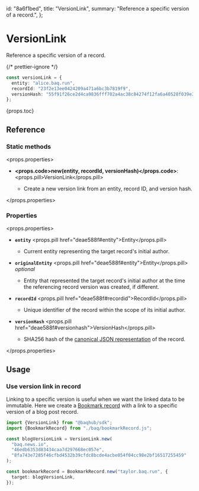   id: "8a6f1bed",
  title: "VersionLink",
  summary: "Reference a specific version of a record.",
};

# VersionLink

Reference a specific version of a record.

{/* prettier-ignore */}
```ts
const versionLink = {
  entity: "alice.baq.run",
  recordId: "23f2e13ee0424209a471a6bc3b7819f9",
  versionHash: "55f91f26ce2d4ca9836fff702a4ac38c84274f12fa6a40528f039e3b78b9bd47",
};
```

{props.toc}

## Reference

### Static methods

<props.properties>

- **<props.code>new(entity, recordId, versionHash)</props.code>**: <props.pill>VersionLink</props.pill>

  - Create a new version link from an entity, record ID, and version hash.

</props.properties>

### Properties

<props.properties>

- **`entity`** <props.pill href="deae588f#entity">Entity</props.pill>

  - Current entity representing the target record's initial author.

- **`originalEntity`** <props.pill href="deae588f#entity">Entity</props.pill> _optional_

  - Entity that represented the target record's initial author at the time the referencing record version was created, if different.

- **`recordId`** <props.pill href="deae588f#recordid">RecordId</props.pill>

  - Unique identifier of the record within the scope of its initial author.

- **`versionHash`** <props.pill href="deae588f#versionhash">VersionHash</props.pill>

  - SHA256 hash of the [canonical JSON representation](/docs/learn/recordversion) of the record.

</props.properties>

## Usage

### Use version link in record

Linking to a specific version is useful when we want the linked data to be immutable. Here we create a [Bookmark record](/todo) with a link to a specific version of a blog post record.

```ts
import {VersionLink} from "@baqhub/sdk";
import {BookmarkRecord} from "./baq/bookmarkRecord.js";

const blogVersionLink = VersionLink.new(
  "baq.news.io",
  "46edb6353d83434caa7d297668ec057e",
  "8fa743e7285f46cfbd4532b39cfdc8bcde4acbe054f04cc98e2bf16517255459"
);

const bookmarkRecord = BookmarkRecord.new("taylor.baq.run", {
  target: blogVersionLink,
});
```
